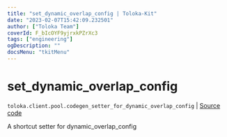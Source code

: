 ```yaml
---
title: "set_dynamic_overlap_config | Toloka-Kit"
date: "2023-02-07T15:42:09.232501"
author: ["Toloka Team"]
coverId: F_bIcOYF9yjrxkPZrXc3
tags: ["engineering"]
ogDescription: ""
docsMenu: "tkitMenu"
---
```


# set_dynamic_overlap_config
`toloka.client.pool.codegen_setter_for_dynamic_overlap_config` | [Source code](https://github.com/Toloka/toloka-kit/blob/v1.1.3/src/client/pool/__init__.py#L0)

A shortcut setter for dynamic_overlap_config